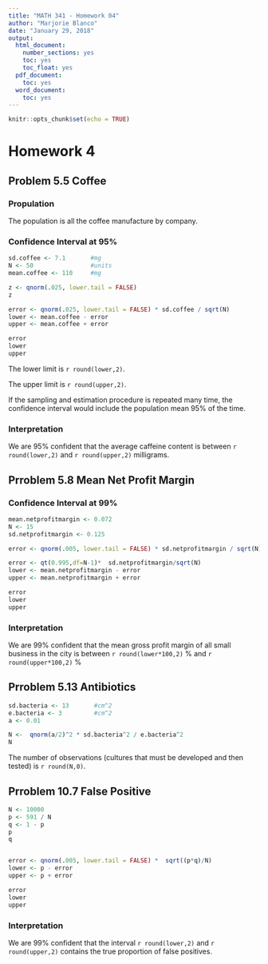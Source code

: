 ```yaml
---
title: "MATH 341 - Homework 04"
author: "Marjorie Blanco"
date: "January 29, 2018"
output:
  html_document:
    number_sections: yes
    toc: yes
    toc_float: yes
  pdf_document:
    toc: yes
  word_document:
    toc: yes
---
```


```r
knitr::opts_chunk$set(echo = TRUE)
```

# Homework 4

## Problem 5.5 Coffee

### Propulation

The population is all the coffee manufacture by company.

### Confidence Interval at 95%

```r
sd.coffee <- 7.1       #mg
N <- 50                #units
mean.coffee <- 110     #mg

z <- qnorm(.025, lower.tail = FALSE)
z

error <- qnorm(.025, lower.tail = FALSE) * sd.coffee / sqrt(N)
lower <- mean.coffee - error
upper <- mean.coffee + error

error
lower
upper
```

The lower limit is `r round(lower,2)`.

The upper limit is `r round(upper,2)`.

If the sampling and estimation procedure is repeated many time, the confidence interval would include the population mean 95% of the time.

### Interpretation

We are 95% confident that the average caffeine content is between `r round(lower,2)` and `r round(upper,2)` milligrams.

## Prroblem 5.8 Mean Net Profit Margin

### Confidence Interval at 99%

```r
mean.netprofitmargin <- 0.072       
N <- 15                           
sd.netprofitmargin <- 0.125     

error <- qnorm(.005, lower.tail = FALSE) * sd.netprofitmargin / sqrt(N)

error <- qt(0.995,df=N-1)*  sd.netprofitmargin/sqrt(N)
lower <- mean.netprofitmargin - error
upper <- mean.netprofitmargin + error

error
lower
upper
```

### Interpretation

We are 99% confident that the mean gross profit margin of all small business in the city is between `r round(lower*100,2)` % and `r round(upper*100,2)` %

## Prroblem 5.13  Antibiotics

```r
sd.bacteria <- 13       #cm^2
e.bacteria <- 3         #cm^2
a <- 0.01

N <-  qnorm(a/2)^2 * sd.bacteria^2 / e.bacteria^2
N
```

The number of observations (cultures that must be developed and then tested) is `r round(N,0)`.

## Prroblem 10.7 False Positive

```r
N <- 10000
p <- 591 / N
q <- 1 - p
p
q


error <- qnorm(.005, lower.tail = FALSE) *  sqrt((p*q)/N)
lower <- p - error
upper <- p + error

error
lower
upper

```

### Interpretation

We are 99% confident that the interval `r round(lower,2)` and `r round(upper,2)` contains the true proportion of false positives.
